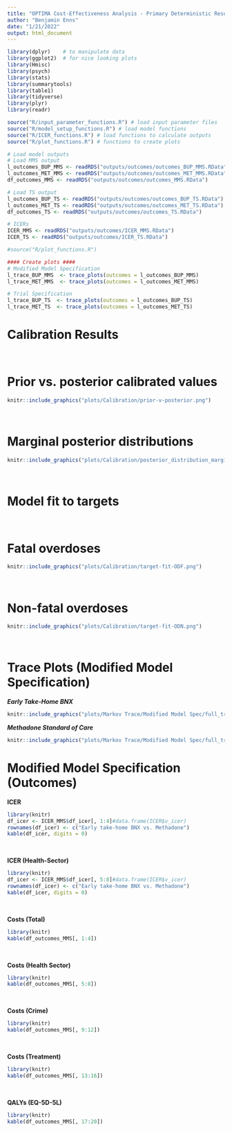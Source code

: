 ```yaml
---
title: "OPTIMA Cost-Effectiveness Analysis - Primary Deterministic Results"
author: "Benjamin Enns"
date: "1/21/2022"
output: html_document
---
```


```r
library(dplyr)    # to manipulate data
library(ggplot2)  # for nice looking plots
library(Hmisc)
library(psych)
library(stats)
library(summarytools)
library(table1)
library(tidyverse)
library(plyr)
library(readr)
```

```r
source("R/input_parameter_functions.R") # load input parameter files
source("R/model_setup_functions.R") # load model functions
source("R/ICER_functions.R") # load functions to calculate outputs
source("R/plot_functions.R") # functions to create plots
```


```r
# Load model outputs
# Load MMS output
l_outcomes_BUP_MMS <- readRDS("outputs/outcomes/outcomes_BUP_MMS.RData")
l_outcomes_MET_MMS <- readRDS("outputs/outcomes/outcomes_MET_MMS.RData")
df_outcomes_MMS <- readRDS("outputs/outcomes/outcomes_MMS.RData")

# Load TS output
l_outcomes_BUP_TS <- readRDS("outputs/outcomes/outcomes_BUP_TS.RData")
l_outcomes_MET_TS <- readRDS("outputs/outcomes/outcomes_MET_TS.RData")
df_outcomes_TS <- readRDS("outputs/outcomes/outcomes_TS.RData")

# ICERs
ICER_MMS <- readRDS("outputs/outcomes/ICER_MMS.RData")
ICER_TS <- readRDS("outputs/outcomes/ICER_TS.RData")
```


```r
#source("R/plot_functions.R")

#### Create plots ####
# Modified Model Specification
l_trace_BUP_MMS  <- trace_plots(outcomes = l_outcomes_BUP_MMS)
l_trace_MET_MMS  <- trace_plots(outcomes = l_outcomes_MET_MMS)

# Trial Specification
l_trace_BUP_TS  <- trace_plots(outcomes = l_outcomes_BUP_TS)
l_trace_MET_TS  <- trace_plots(outcomes = l_outcomes_MET_TS)
```

# Calibration Results
<p>&nbsp;</p>
# Prior vs. posterior calibrated values
```r
knitr::include_graphics("plots/Calibration/prior-v-posterior.png")
```
<p>&nbsp;</p>
# Marginal posterior distributions
```r
knitr::include_graphics("plots/Calibration/posterior_distribution_marginal.png")
```
<p>&nbsp;</p>
# Model fit to targets
<p>&nbsp;</p>
# Fatal overdoses
```r
knitr::include_graphics("plots/Calibration/target-fit-ODF.png")
```
<p>&nbsp;</p>
# Non-fatal overdoses
```r
knitr::include_graphics("plots/Calibration/target-fit-ODN.png")
```
<p>&nbsp;</p>
# Trace Plots (Modified Model Specification)

***Early Take-Home BNX***

```r
knitr::include_graphics("plots/Markov Trace/Modified Model Spec/full_trace_BUP.pdf")
```

***Methadone Standard of Care***

```r
knitr::include_graphics("plots/Markov Trace/Modified Model Spec/full_trace_MET.pdf")
```



# Modified Model Specification (Outcomes)

**ICER** 
```r
library(knitr)
df_icer <- ICER_MMS$df_icer[, 1:4]#data.frame(ICER$v_icer)
rownames(df_icer) <- c("Early take-home BNX vs. Methadone")
kable(df_icer, digits = 0)
```
<p>&nbsp;</p>
**ICER (Health-Sector)**
```r
library(knitr)
df_icer <- ICER_MMS$df_icer[, 5:8]#data.frame(ICER$v_icer)
rownames(df_icer) <- c("Early take-home BNX vs. Methadone")
kable(df_icer, digits = 0)
```
<p>&nbsp;</p>

**Costs (Total)** 
```r
library(knitr)
kable(df_outcomes_MMS[, 1:4])
```
<p>&nbsp;</p>
**Costs (Health Sector)** 
```r
library(knitr)
kable(df_outcomes_MMS[, 5:8])
```
<p>&nbsp;</p>
**Costs (Crime)** 
```r
library(knitr)
kable(df_outcomes_MMS[, 9:12])
```
<p>&nbsp;</p>
**Costs (Treatment)** 
```r
library(knitr)
kable(df_outcomes_MMS[, 13:16])
```
<p>&nbsp;</p>
**QALYs (EQ-5D-5L)** 
```r
library(knitr)
kable(df_outcomes_MMS[, 17:20])
```
